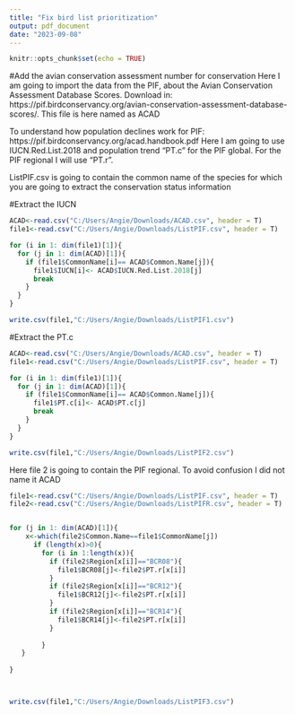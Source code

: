 ---
title: "Fix bird list prioritization"
output: pdf_document
date: "2023-09-08"
---

```{r setup, include=FALSE}
knitr::opts_chunk$set(echo = TRUE)
```

#Add the avian conservation assessment number for conservation 
Here I am going to import the data from the PIF, about the Avian Conservation Assessment Database Scores. Download in: https://pif.birdconservancy.org/avian-conservation-assessment-database-scores/. This file is here named as ACAD

To understand how population declines work for PIF: https://pif.birdconservancy.org/acad.handbook.pdf
Here I am going to use IUCN.Red.List.2018 and population trend "PT.c" for the PIF global. 
For the PIF regional I will use "PT.r". 

ListPIF.csv is going to contain the common name of the species for which you are going to extract the conservation status information

#Extract the IUCN

```{r}
ACAD<-read.csv("C:/Users/Angie/Downloads/ACAD.csv", header = T)
file1<-read.csv("C:/Users/Angie/Downloads/ListPIF.csv", header = T)

for (i in 1: dim(file1)[1]){
  for (j in 1: dim(ACAD)[1]){
    if (file1$CommonName[i]== ACAD$Common.Name[j]){
      file1$IUCN[i]<- ACAD$IUCN.Red.List.2018[j]
      break
    }
  }
}

write.csv(file1,"C:/Users/Angie/Downloads/ListPIF1.csv")
```

#Extract the PT.c
```{r}
ACAD<-read.csv("C:/Users/Angie/Downloads/ACAD.csv", header = T)
file1<-read.csv("C:/Users/Angie/Downloads/ListPIF.csv", header = T)

for (i in 1: dim(file1)[1]){
  for (j in 1: dim(ACAD)[1]){
    if (file1$CommonName[i]== ACAD$Common.Name[j]){
      file1$PT.c[i]<- ACAD$PT.c[j]
      break
    }
  }
}

write.csv(file1,"C:/Users/Angie/Downloads/ListPIF2.csv")
```

Here file 2 is going to contain the PIF regional. To avoid confusion I did not name it ACAD
```{r, echo=FALSE}
file1<-read.csv("C:/Users/Angie/Downloads/ListPIF.csv", header = T)
file2<-read.csv("C:/Users/Angie/Downloads/ListPIFR.csv", header = T)


for (j in 1: dim(ACAD)[1]){
    x<-which(file2$Common.Name==file1$CommonName[j])
      if (length(x)>0){
        for (i in 1:length(x)){
          if (file2$Region[x[i]]=="BCR08"){
            file1$BCR08[j]<-file2$PT.r[x[i]]
          }
          if (file2$Region[x[i]]=="BCR12"){
            file1$BCR12[j]<-file2$PT.r[x[i]]
          }
          if (file2$Region[x[i]]=="BCR14"){
            file1$BCR14[j]<-file2$PT.r[x[i]]
          }
          
        }
   }
     
}



write.csv(file1,"C:/Users/Angie/Downloads/ListPIF3.csv")
```


